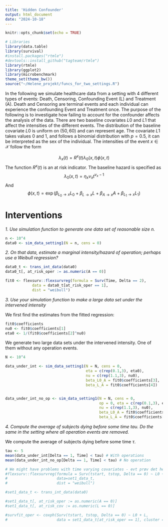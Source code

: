 ```yaml
---
title: 'Hidden Confounder'
output: html_document
date: "2024-10-18"
---
```


```r
knitr::opts_chunk$set(echo = TRUE)
```


```r
# Libraries
library(data.table)
library(survival)
#install.packages("rtmle")
#devtools::install_github("tagteam/rtmle")
library(rtmle)
library(ggplot2)
library(microbenchmark)
theme_set(theme_bw())
source("~/Helene_projekt/funcs_for_two_settings.R")
```

In the following we simulate healthcare data from a setting with 4 different types of events: Death, Censoring, Confounding Event (L) and Treatment (A). Death and Censoring are terminal events and each individual can experience the confounding Event and Treatment once. The purpose of the following is to investigate how failing to account for the confounder affects the analysis of the data. There are two baseline covariates $L0$ and $L1$ that affect the intensities of the different events. The distribution of the baseline covariate $L0$ is uniform on $(50,60)$ and can represent age. The covariate $L1$ takes values 0 and 1, and follows a binomial distribution with $p=0.5$, it can be interpreted as the sex of the individual. The intensities of the event $x \in \mathcal{X}$ follow the form

$$\lambda_{x}(t) =  R^x(t) \lambda_{0}(x,t)\phi(x,t)$$
The function $R^x(t)$ is an at risk indicator. The baseline hazard is specified as
$$\lambda_{0}(x,t)=\eta_x \nu_x t^{\nu_x-1} $$
And
$$\phi(x,t) = \exp (\beta_{L_0 \to x} L_0  + \beta_{L \to x} L + \beta_{A \to x} A + \beta_{L_1 \to x} L_1)$$

# Interventions


*1. Use simulation function to generate one data set of reasonable size $n$.*

```r
n <- 10^4
data0 <- sim_data_setting1(N = n, cens = 0)
```

*2. On that data, estimate a marginal intensity/hazard of operation; perhaps use a Weibull regression?*

```r
data0_t <- trans_int_data(data0)
data0_t[, at_risk_oper := as.numeric(A == 0)]

fit0 <- flexsurv::flexsurvreg(formula = Surv(Time, Delta == 2), 
            data = data0_t[at_risk_oper == 1], 
            dist = "weibull")
```

*3. Use your simulation function to make a large data set under the intervened intensity*

We first find the estimates from the fitted regression:

```r
fit0$coefficients
nu0 <- fit0$coefficients[1]
eta0 <- 1/(fit0$coefficients[2]^nu0)
```

We generate two large data sets under the intervened intensity. One of them without any operation events. 
```r
N <- 10^4

data_under_int <- sim_data_setting1(N = N, cens = 0,
                                    eta = c(rep(0.1,3), eta0),
                                    nu = c(rep(1.1,3), nu0),
                                    beta_L0_A = fit0$coefficients[3],
                                    beta_L_A = fit0$coefficients[4])


data_under_int_no_op <- sim_data_setting1(N = N, cens = 0, 
                                          op = 0, eta = c(rep(0.1,3), eta0),
                                          nu = c(rep(1.1,3), nu0),
                                          beta_L0_A = fit0$coefficients[3],
                                          beta_L_A = fit0$coefficients[4])
```

*4. Compute the average of subjects dying before some time tau. Do the same in the setting where all operation events are removed.*

We compute the average of subjects dying before some time $\tau$.  
```r
tau <- 5
mean(data_under_int[Delta == 1, Time] < tau) # With operations
mean(data_under_int_no_op[Delta == 1, Time] < tau) # No operation
```


```r
# We might have problems with time varying covariates - evt prøv det her
#flexsurv::flexsurvreg(formula = Surv(tstart, tstop, Delta == 0) ~ L0 + L, 
#                      data=set1_data_t,
#                      dist = "weibull") 

#set1_data_t <- trans_int_data(data0)

#set1_data_t[, at_risk_oper := as.numeric(A == 0)]
#set1_data_t[, at_risk_cov := as.numeric(L == 0)]

#survfit_oper <- coxph(Surv(tstart, tstop, Delta == 0) ~ L0 + L, 
#                      data = set1_data_t[at_risk_oper == 1], cluster = ID)
```


